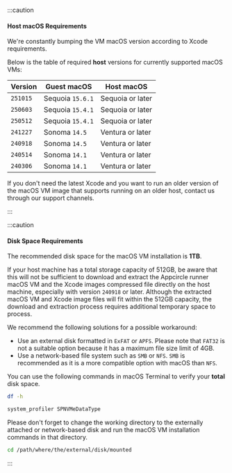 :::caution

#### Host macOS Requirements

We're constantly bumping the VM macOS version according to Xcode requirements.

Below is the table of required **host** versions for currently supported macOS VMs:

| Version | Guest macOS | Host macOS |
| ------- | ----------- | ---------- |
| `251015` | Sequoia `15.6.1` | Sequoia or later |
| `250603` | Sequoia `15.4.1` | Sequoia or later |
| `250512` | Sequoia `15.4.1` | Sequoia or later |
| `241227` | Sonoma `14.5` | Ventura or later |
| `240918` | Sonoma `14.5` | Ventura or later |
| `240514` | Sonoma `14.1` | Ventura or later |
| `240306` | Sonoma `14.1` | Ventura or later |

If you don't need the latest Xcode and you want to run an older version of the macOS VM image that supports running on an older host, contact us through our support channels.

:::

:::caution

#### Disk Space Requirements

The recommended disk space for the macOS VM installation is **1TB**.

If your host machine has a total storage capacity of 512GB, be aware that this will not be sufficient to download and extract the Appcircle runner macOS VM and the Xcode images compressed file directly on the host machine, especially with version `240918` or later. Although the extracted macOS VM and Xcode image files will fit within the 512GB capacity, the download and extraction process requires additional temporary space to process.

We recommend the following solutions for a possible workaround:

- Use an external disk formatted in `ExFAT` or `APFS`. Please note that `FAT32` is not a suitable option because it has a maximum file size limit of 4GB.
- Use a network-based file system such as `SMB` or `NFS`. `SMB` is recommended as it is a more compatible option with macOS than `NFS`.

You can use the following commands in macOS Terminal to verify your **total** disk space.

```bash
df -h
```

```bash
system_profiler SPNVMeDataType
```

Please don't forget to change the working directory to the externally attached or network-based disk and run the macOS VM installation commands in that directory.

```bash
cd /path/where/the/external/disk/mounted
```

:::
